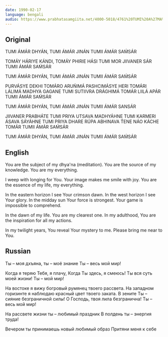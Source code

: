 ```yaml
---
date: 1990-02-17
language: bengali
audio: https://www.prabhatasamgiita.net/4000-5018/4761%20TUMI%20A%27MA%27R%20DHYA%27N.mp3
---
```


## Original

TUMI ÁMÁR DHYÁN, TUMI ÁMÁR JINÁN
TUMII ÁMÁR SAḾSÁR

TOMÁY HÁRIYE KÁNDI, TOMÁY PHIRIE HÁSI
TUMI MOR JIIVANER SÁR
TUMII ÁMÁR SAḾSÁR

TUMI ÁMÁR DHYÁN, TUMI ÁMÁR JINÁN
TUMII ÁMÁR SAḾSÁR

PURVÁSYE DEKHI TOMÁRO ARUŃIMÁ
PASHCIMÁSYE HERI TOMÁRI LÁLIMÁ
MADHYA GAGANE TUMI SUTIIVRA DRÁGHIMÁ
TOMÁR LIILÁ APÁR
TUMII ÁMÁR SAḾSÁR

TUMI ÁMÁR DHYÁN, TUMI ÁMÁR JINÁN
TUMII ÁMÁR SANSÁR

JIIVANER PRABHÁTE TUMI PRIYA UTSAVA
MADHYÁHNE TUMI KARMERI ÁSAVA
SÁYÁHNE TUMI PRIYA DHARE RÚPA ABHINAVA
T́ENE NÁO KÁCHE TOMÁR
TUMII ÁMÁR SAḾSÁR

TUMI ÁMÁR DHYÁN, TUMI ÁMÁR JINÁN
TUMII ÁMÁR SAḾSÁR


## English

You are the subject of my dhya'na (meditation).
You are the source of my knowledge.
You are my everything.

I weep with longing for You.
Your image makes me smile with joy.
You are the essence of my life, my everything.

In the eastern horizon I see Your crimson dawn.
In the west horizon I see Your glory.
In the midday sun Your force is strongest.
Your game is impossible to comprehend.

In the dawn of my life.
You are my clearest one.
In my adulthood, You are the inspiration for all my actions.

In my twilight years, You reveal Your mystery to me.
Please bring me near to You.

## Russian

Ты – моя дхъяна, ты – моё знание
Ты – весь мой мир!

Когда я теряю Тебя, я плачу,
Когда Ты здесь, я смеюсь!
Ты вся суть моей жизни!
Ты – мой мир!

На востоке я вижу богровый румянец твоего рассвета.
На западном горизинте я наблюдаю красный цвет твоего заката.
В зените Ты – сияние безграничной силы!
О Господь, твоя лила безгранична!
Ты – весь мой мир!

На рассвете жизни ты – любимый праздник
В полдень ты – энергия труда!

Вечером ты принимаешь новый любимый образ
Притяни меня к себе